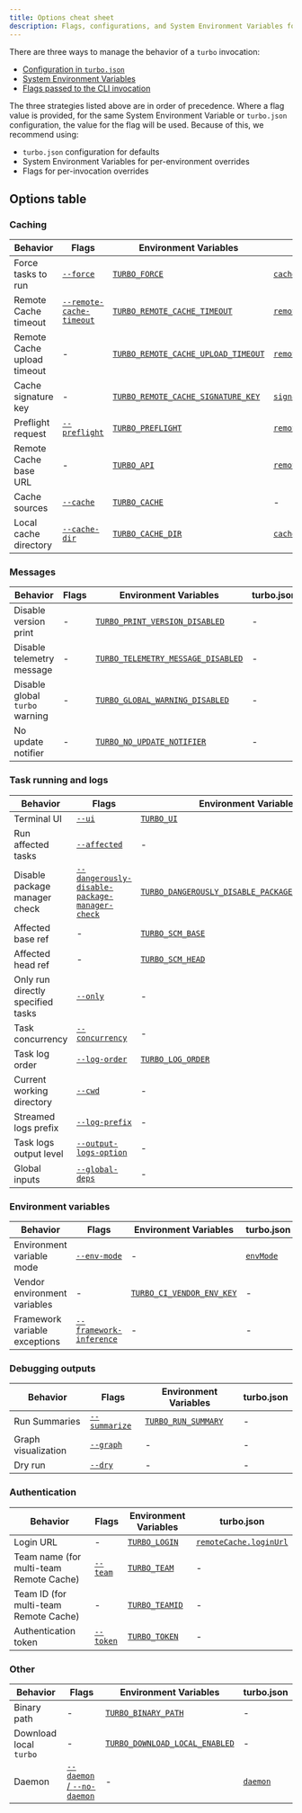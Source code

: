 ```yaml
---
title: Options cheat sheet
description: Flags, configurations, and System Environment Variables for Turborepo
---
```


There are three ways to manage the behavior of a `turbo` invocation:

- [Configuration in `turbo.json`](/repo/docs/reference/configuration)
- [System Environment Variables](/repo/docs/reference/system-environment-variables)
- [Flags passed to the CLI invocation](/repo/docs/reference/run)

The three strategies listed above are in order of precedence. Where a flag value is provided, for the same System Environment Variable or `turbo.json` configuration, the value for the flag will be used. Because of this, we recommend using:

- `turbo.json` configuration for defaults
- System Environment Variables for per-environment overrides
- Flags for per-invocation overrides

## Options table

### Caching

<div className="options-cheat-sheet-table">

| Behavior                    | Flags                                                                  | Environment Variables                                                                                                      | turbo.json                                                                      |
| --------------------------- | ---------------------------------------------------------------------- | -------------------------------------------------------------------------------------------------------------------------- | ------------------------------------------------------------------------------- |
| Force tasks to run          | [`--force`](/repo/docs/reference/run#--force)                          | [`TURBO_FORCE`](/repo/docs/reference/system-environment-variables#turbo_force)                                             | [`cache`](/repo/docs/reference/configuration#cache)                             |
| Remote Cache timeout        | [`--remote-cache-timeout`](/repo/docs/reference/configuration#timeout) | [`TURBO_REMOTE_CACHE_TIMEOUT`](/repo/docs/reference/system-environment-variables#turbo_remote_cache_timeout)               | [`remoteCache.timeout`](/repo/docs/reference/configuration#timeout)             |
| Remote Cache upload timeout | -                                                                      | [`TURBO_REMOTE_CACHE_UPLOAD_TIMEOUT`](/repo/docs/reference/system-environment-variables#turbo_remote_cache_upload_timeout) | [`remoteCache.uploadTimeout`](/repo/docs/reference/configuration#uploadtimeout) |
| Cache signature key         | -                                                                      | [`TURBO_REMOTE_CACHE_SIGNATURE_KEY`](/repo/docs/reference/system-environment-variables#turbo_remote_cache_signature_key)   | [`signature`](/repo/docs/reference/configuration#signature)                     |
| Preflight request           | [`--preflight`](/repo/docs/reference/run#--preflight)                  | [`TURBO_PREFLIGHT`](/repo/docs/reference/system-environment-variables#turbo_preflight)                                     | [`remoteCache.preflight`](/repo/docs/reference/configuration#preflight)         |
| Remote Cache base URL       | -                                                                      | [`TURBO_API`](/repo/docs/reference/system-environment-variables#turbo_api)                                                 | [`remoteCache.apiUrl`](/repo/docs/reference/configuration#remote-caching)       |
| Cache sources               | [`--cache`](/repo/docs/reference/run#--cache-options)                  | [`TURBO_CACHE`](/repo/docs/reference/system-environment-variables#turbo_cache)                                             | -                                                                               |
| Local cache directory       | [`--cache-dir`](/repo/docs/reference/run#--cache-dir-path)             | [`TURBO_CACHE_DIR`](/repo/docs/reference/system-environment-variables#turbo_cache_dir)                                     | [`cacheDir`](/repo/docs/reference/configuration#cachedir)                       |

</div>

### Messages

<div className="options-cheat-sheet-table">

| Behavior                       | Flags | Environment Variables                                                                                                    | turbo.json |
| ------------------------------ | ----- | ------------------------------------------------------------------------------------------------------------------------ | ---------- |
| Disable version print          | -     | [`TURBO_PRINT_VERSION_DISABLED`](/repo/docs/reference/system-environment-variables#turbo_print_version_disabled)         | -          |
| Disable telemetry message      | -     | [`TURBO_TELEMETRY_MESSAGE_DISABLED`](/repo/docs/reference/system-environment-variables#turbo_telemetry_message_disabled) | -          |
| Disable global `turbo` warning | -     | [`TURBO_GLOBAL_WARNING_DISABLED`](/repo/docs/reference/system-environment-variables#turbo_global_warning_disabled)       | -          |
| No update notifier             | -     | [`TURBO_NO_UPDATE_NOTIFIER`](/repo/docs/reference/system-environment-variables#turbo_no_update_notifier)                 | -          |

</div>

### Task running and logs

<div className="options-cheat-sheet-table">

| Behavior                          | Flags                                                                                                                 | Environment Variables                                                                                                                                  | turbo.json                                                                                                          |
| --------------------------------- | --------------------------------------------------------------------------------------------------------------------- | ------------------------------------------------------------------------------------------------------------------------------------------------------ | ------------------------------------------------------------------------------------------------------------------- |
| Terminal UI                       | [`--ui`](/repo/docs/reference/run#--ui)                                                                               | [`TURBO_UI`](/repo/docs/reference/system-environment-variables#turbo_ui)                                                                               | [`ui`](/repo/docs/reference/configuration#ui)                                                                       |
| Run affected tasks                | [`--affected`](/repo/docs/reference/run#--affected)                                                                   | -                                                                                                                                                      | -                                                                                                                   |
| Disable package manager check     | [`--dangerously-disable-package-manager-check`](/repo/docs/reference/run#--dangerously-disable-package-manager-check) | [`TURBO_DANGEROUSLY_DISABLE_PACKAGE_MANAGER_CHECK`](/repo/docs/reference/system-environment-variables#turbo_dangerously_disable_package_manager_check) | [`dangerouslyDisablePackageManagerCheck`](/repo/docs/reference/configuration#dangerouslydisablepackagemanagercheck) |
| Affected base ref                 | -                                                                                                                     | [`TURBO_SCM_BASE`](/repo/docs/reference/system-environment-variables#turbo_scm_base)                                                                   | -                                                                                                                   |
| Affected head ref                 | -                                                                                                                     | [`TURBO_SCM_HEAD`](/repo/docs/reference/system-environment-variables#turbo_scm_head)                                                                   | -                                                                                                                   |
| Only run directly specified tasks | [`--only`](/repo/docs/reference/run#--only)                                                                           | -                                                                                                                                                      | -                                                                                                                   |
| Task concurrency                  | [`--concurrency`](/repo/docs/reference/run#--concurrency-number--percentage)                                          | -                                                                                                                                                      | -                                                                                                                   |
| Task log order                    | [`--log-order`](/repo/docs/reference/run#--log-order-option)                                                          | [`TURBO_LOG_ORDER`](/repo/docs/reference/system-environment-variables#turbo_log_order)                                                                 | -                                                                                                                   |
| Current working directory         | [`--cwd`](/repo/docs/reference/run#--cwd-path)                                                                        | -                                                                                                                                                      | -                                                                                                                   |
| Streamed logs prefix              | [`--log-prefix`](/repo/docs/reference/run#--log-prefix-option)                                                        | -                                                                                                                                                      | -                                                                                                                   |
| Task logs output level            | [`--output-logs-option`](/repo/docs/reference/run#--output-logs-option)                                               | -                                                                                                                                                      | [`outputLogs`](/repo/docs/reference/configuration#outputlogs)                                                       |
| Global inputs                     | [`--global-deps`](/repo/docs/reference/run#--global-deps-file-glob)                                                   | -                                                                                                                                                      | [`globalDependencies`](/repo/docs/reference/configuration#globaldependencies)                                       |

</div>

### Environment variables

<div className="options-cheat-sheet-table">

| Behavior                      | Flags                                                                     | Environment Variables                                                                                  | turbo.json                                              |
| ----------------------------- | ------------------------------------------------------------------------- | ------------------------------------------------------------------------------------------------------ | ------------------------------------------------------- |
| Environment variable mode     | [`--env-mode`](/repo/docs/reference/run#--env-mode-option)                | -                                                                                                      | [`envMode`](/repo/docs/reference/configuration#envmode) |
| Vendor environment variables  | -                                                                         | [`TURBO_CI_VENDOR_ENV_KEY`](/repo/docs/reference/system-environment-variables#turbo_ci_vendor_env_key) | -                                                       |
| Framework variable exceptions | [`--framework-inference`](/repo/docs/reference/run#--framework-inference) | -                                                                                                      | -                                                       |

</div>

### Debugging outputs

<div className="options-cheat-sheet-table">

| Behavior            | Flags                                                   | Environment Variables                                                                      | turbo.json |
| ------------------- | ------------------------------------------------------- | ------------------------------------------------------------------------------------------ | ---------- |
| Run Summaries       | [`--summarize`](/repo/docs/reference/run#--summarize)   | [`TURBO_RUN_SUMMARY`](/repo/docs/reference/system-environment-variables#turbo_run_summary) | -          |
| Graph visualization | [`--graph`](/repo/docs/reference/run#--graph-file-type) | -                                                                                          | -          |
| Dry run             | [`--dry`](/repo/docs/reference/run#--dry----dry-run)    | -                                                                                          | -          |

</div>

### Authentication

<div className="options-cheat-sheet-table">

| Behavior                                | Flags                                         | Environment Variables                                                            | turbo.json                                                            |
| --------------------------------------- | --------------------------------------------- | -------------------------------------------------------------------------------- | --------------------------------------------------------------------- |
| Login URL                               | -                                             | [`TURBO_LOGIN`](/repo/docs/reference/system-environment-variables#turbo_login)   | [`remoteCache.loginUrl`](/repo/docs/reference/configuration#loginurl) |
| Team name (for multi-team Remote Cache) | [`--team`](/repo/docs/reference/run#--team)   | [`TURBO_TEAM`](/repo/docs/reference/system-environment-variables#turbo_team)     | -                                                                     |
| Team ID (for multi-team Remote Cache)   | -                                             | [`TURBO_TEAMID`](/repo/docs/reference/system-environment-variables#turbo_teamid) | -                                                                     |
| Authentication token                    | [`--token`](/repo/docs/reference/run#--token) | [`TURBO_TOKEN`](/repo/docs/reference/system-environment-variables#turbo_token)   | -                                                                     |

</div>

### Other

<div className="options-cheat-sheet-table">

| Behavior               | Flags                                                                           | Environment Variables                                                                                            | turbo.json                                            |
| ---------------------- | ------------------------------------------------------------------------------- | ---------------------------------------------------------------------------------------------------------------- | ----------------------------------------------------- |
| Binary path            | -                                                                               | [`TURBO_BINARY_PATH`](/repo/docs/reference/system-environment-variables#turbo_binary_path)                       | -                                                     |
| Download local `turbo` | -                                                                               | [`TURBO_DOWNLOAD_LOCAL_ENABLED`](/repo/docs/reference/system-environment-variables#turbo_download_local_enabled) | -                                                     |
| Daemon                 | [`--daemon` / `--no-daemon`](/repo/docs/reference/run#--daemon-and---no-daemon) | -                                                                                                                | [`daemon`](/repo/docs/reference/configuration#daemon) |

</div>
